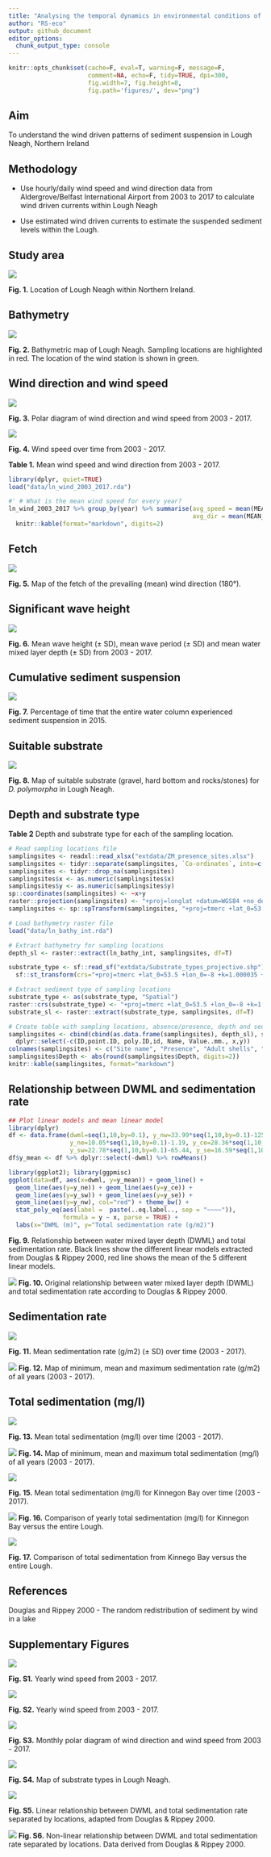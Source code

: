 ```yaml
---
title: "Analysing the temporal dynamics in environmental conditions of Lough Neagh, Northern Ireland"
author: "RS-eco"
output: github_document
editor_options: 
  chunk_output_type: console
---
```


```r
knitr::opts_chunk$set(cache=F, eval=T, warning=F, message=F, 
                      comment=NA, echo=F, tidy=TRUE, dpi=300,
                      fig.width=7, fig.height=8,
                      fig.path='figures/', dev="png")
```

## Aim

To understand the wind driven patterns of sediment suspension in Lough Neagh, Northern Ireland

## Methodology

- Use hourly/daily wind speed and wind direction data from Aldergrove/Belfast International Airport from 2003 to 2017 to calculate wind driven currents within Lough Neagh

- Use estimated wind driven currents to estimate the suspended sediment levels within the Lough.

<!--
Wave Generation Calculator https://swellbeat.com/wave-calculator/
Output examples https://soundwaves.usgs.gov/2012/04/research3.html 

Data input for Lough Neagh model

Wind driven energy
Wind speed and direction
http://www.metoffice.gov.uk/public/weather/climate/gcewfr7bf 
http://www.metoffice.gov.uk/datapoint/getting-started
http://www.metoffice.gov.uk/datapoint/support/api-reference 
http://www.metoffice.gov.uk/datapoint/product/uk-hourly-site-specific-observations/detailed-documentation#UK observations capabilities feed 

Location Aldergrove http://www.metoffice.gov.uk/datapoint/support/documentation/uk-locations-site-list-detailed-documentation 
<Location elevation="63.0" id="3917" latitude="54.664" longitude="-6.224" name="Belfast International Airport" region="ni" unitaryAuthArea="County Antrim"/>

http://datapoint.metoffice.gov.uk/public/data/val/wxobs/all/xml/3917?res=hourly&time=2000-01-01T18Z&key=baadf8a4-1243-4e22-b4bc-a4a99cfe9b49

http://catalogue.ceda.ac.uk/uuid/916ac4bbc46f7685ae9a5e10451bae7c 

Influence of River Flow rates on currents in LN
Major tributaries – National River flow archive downloadable datasets
Upper Bann at Dynes Bridge - http://nrfa.ceh.ac.uk/data/station/meanflow/203017

Blackwater at Maydown Bridge - http://nrfa.ceh.ac.uk/data/station/meanflow/203010 
Ballinderry at Ballinderry Bridge - http://nrfa.ceh.ac.uk/data/station/meanflow/203012 
Moyola at Moyola New Bridge - http://nrfa.ceh.ac.uk/data/station/meanflow/203020 
Main at Shane's Viaduct - http://nrfa.ceh.ac.uk/data/station/meanflow/203093 
Six-Mile Water at Antrim - http://nrfa.ceh.ac.uk/data/station/meanflow/203018 

Minor tributaries
Glenavy at Glenavy - http://nrfa.ceh.ac.uk/data/station/meanflow/203026 
Crumlin at Cidercourt Bridge - http://nrfa.ceh.ac.uk/data/station/info?203040

Lough outflow
Lower Bann at Movanagher - http://nrfa.ceh.ac.uk/data/station/meanflow/203040 

Lake water height
Bathymetry/sediments summary for Lough Neagh
http://roseenergy.webbelief.com/Content/planning_4_WbEditorID_1/Lough%20Neagh%20Desktop%20Review,%20August%2007.pdf 
Lough Neagh daily depth data - http://www.dardni.gov.uk/index/rivers/lough-levels/lough-neagh-levels.htm

Importance of site http://www.doeni.gov.uk/niea/ramsar/ramsar_loughneagh.shtml 
-->

## Study area

![](figures/ln_map.png)

**Fig. 1.** Location of Lough Neagh within Northern Ireland.

## Bathymetry

![](figures/ln_bathymetry.png)
<!-- Add legend of wind station. Add North Arrow and Scale bar. Add river data from DIVA GIS and colour surrounding according to the inlet map. -->

**Fig. 2.** Bathymetric map of Lough Neagh. Sampling locations are highlighted in red. The location of the wind station is shown in green.

## Wind direction and wind speed

![](figures/ln_winddir.png)

**Fig. 3.** Polar diagram of wind direction and wind speed from 2003 - 2017.

![](figures/ln_windspeed.png)

**Fig. 4.** Wind speed over time from 2003 - 2017.

**Table 1.** Mean wind speed and wind direction from 2003 - 2017.

```r
library(dplyr, quiet=TRUE)
load("data/ln_wind_2003_2017.rda")

#' # What is the mean wind speed for every year?
ln_wind_2003_2017 %>% group_by(year) %>% summarise(avg_speed = mean(MEAN_WIND_SPEED, na.rm=TRUE),
                                                   avg_dir = mean(MEAN_WIND_DIR, na.rm=TRUE)) %>%
  knitr::kable(format="markdown", digits=2)
```

## Fetch

![](figures/ln_fetch_180deg.png)

**Fig. 5.** Map of the fetch of the prevailing (mean) wind direction (180°).

## Significant wave height

![](figures/ln_wave_dwml.png)

**Fig. 6.** Mean wave height (± SD), mean wave period (± SD) and mean water mixed layer depth (± SD) from 2003 - 2017.

## Cumulative sediment suspension

![](figures/ln_suspsed.png)

**Fig. 7.** Percentage of time that the entire water column experienced sediment suspension in 2015.

## Suitable substrate

![](figures/ln_suitable_substrate.png)

**Fig. 8.** Map of suitable substrate (gravel, hard bottom and rocks/stones) for *D. polymorpha* in Lough Neagh.

## Depth and substrate type

**Table 2** Depth and substrate type for each of the sampling location.

```r
# Read sampling locations file
samplingsites <- readxl::read_xlsx("extdata/ZM_presence_sites.xlsx")
samplingsites <- tidyr::separate(samplingsites, `Co-ordinates`, into=c("y","x"), sep=",")
samplingsites <- tidyr::drop_na(samplingsites)
samplingsites$x <- as.numeric(samplingsites$x)
samplingsites$y <- as.numeric(samplingsites$y)
sp::coordinates(samplingsites) <- ~x+y
raster::projection(samplingsites) <- "+proj=longlat +datum=WGS84 +no_defs +ellps=WGS84 +towgs84=0,0,0"
samplingsites <- sp::spTransform(samplingsites, "+proj=tmerc +lat_0=53.5 +lon_0=-8 +k=1.000035 +x_0=200000 +y_0=250000 +datum=ire65 +units=m +no_defs +ellps=mod_airy +towgs84=482.530,-130.596,564.557,-1.042,-0.214,-0.631,8.15")

# Load bathymetry raster file
load("data/ln_bathy_int.rda")

# Extract bathymetry for sampling locations
depth_sl <- raster::extract(ln_bathy_int, samplingsites, df=T)

substrate_type <- sf::read_sf("extdata/Substrate_types_projective.shp") %>% 
  sf::st_transform(crs="+proj=tmerc +lat_0=53.5 +lon_0=-8 +k=1.000035 +x_0=200000 +y_0=250000 +datum=ire65 +units=m +no_defs +ellps=mod_airy +towgs84=482.530,-130.596,564.557,-1.042,-0.214,-0.631,8.15")

# Extract sediment type of sampling locations
substrate_type <- as(substrate_type, "Spatial")
raster::crs(substrate_type) <- "+proj=tmerc +lat_0=53.5 +lon_0=-8 +k=1.000035 +x_0=200000 +y_0=250000 +datum=ire65 +units=m +no_defs +ellps=mod_airy +towgs84=482.530,-130.596,564.557,-1.042,-0.214,-0.631,8.15"
substrate_sl <- raster::extract(substrate_type, samplingsites, df=T)

# Create table with sampling locations, absence/presence, depth and sediment type!
samplingsites <- cbind(cbind(as.data.frame(samplingsites), depth_sl), substrate_sl) %>% 
  dplyr::select(-c(ID,point.ID, poly.ID,id, Name, Value..mm., x,y))
colnames(samplingsites) <- c("Site name", "Presence", "Adult shells", "Living", "Larvae", "Depth", "Substrate type")
samplingsites$Depth <- abs(round(samplingsites$Depth, digits=2))
knitr::kable(samplingsites, format="markdown")
```

## Relationship between DWML and sedimentation rate

```r
## Plot linear models and mean linear model
library(dplyr)
df <- data.frame(dwml=seq(1,10,by=0.1), y_nw=33.99*seq(1,10,by=0.1)-125.34, 
                 y_ne=10.05*seq(1,10,by=0.1)-1.19, y_ce=28.36*seq(1,10,by=0.1)-79.18,
                 y_sw=22.78*seq(1,10,by=0.1)-65.44, y_se=16.59*seq(1,10,by=0.1)-15.38)
df$y_mean <- df %>% dplyr::select(-dwml) %>% rowMeans()

library(ggplot2); library(ggpmisc)
ggplot(data=df, aes(x=dwml, y=y_mean)) + geom_line() +
  geom_line(aes(y=y_ne)) + geom_line(aes(y=y_ce)) + 
  geom_line(aes(y=y_sw)) + geom_line(aes(y=y_se)) + 
  geom_line(aes(y=y_nw), col="red") + theme_bw() + 
  stat_poly_eq(aes(label =  paste(..eq.label.., sep = "~~~~")),
               formula = y ~ x, parse = TRUE) + 
  labs(x="DWML (m)", y="Total sedimentation rate (g/m2)")
```

**Fig. 9.** Relationship between water mixed layer depth (DWML) and total sedimentation rate. Black lines show the different linear models extracted from Douglas & Rippey 2000, red line shows the mean of the 5 different linear models.

![](figures/ln_dwml_sed_original.png)
**Fig. 10.** Original relationship between water mixed layer depth (DWML) and total sedimentation rate according to Douglas & Rippey 2000.

## Sedimentation rate

![](figures/ln_mn_sed_rate.png)

**Fig. 11.** Mean sedimentation rate (g/m2) (± SD) over time (2003 - 2017).

![](figures/ln_sed_rate.png)
**Fig. 12.** Map of minimum, mean and maximum sedimentation rate (g/m2) of all years (2003 - 2017).

## Total sedimentation (mg/l)

![](figures/ln_mn_total_sed.png)

**Fig. 13.** Mean total sedimentation (mg/l) over time (2003 - 2017).

![](figures/ln_total_sed.png)
**Fig. 14.** Map of minimum, mean and maximum total sedimentation (mg/l) of all years (2003 - 2017).

![](figures/total_sed_kinnego.png)

**Fig. 15.** Mean total sedimentation (mg/l) for Kinnegon Bay over time (2003 - 2017).

![](figures/sed_rate_year_comp.png)
**Fig. 16.** Comparison of yearly total sedimentation (mg/l) for Kinnegon Bay versus the entire Lough.

![](figures/sed_rate_all_comp.png)

**Fig. 17.** Comparison of total sedimentation from Kinnego Bay versus the entire Lough.

## References

Douglas and Rippey 2000 - The random redistribution of sediment by wind in a lake

## Supplementary Figures

![](figures/ln_yearly_windspeed.png)

**Fig. S1.** Yearly wind speed from 2003 - 2017.

![](figures/ln_yearly_winddir.png)

**Fig. S2.** Yearly wind speed from 2003 - 2017.

![](figures/ln_monthly_winddir.png)

**Fig. S3.** Monthly polar diagram of wind direction and wind speed from 2003 - 2017.

![](figures/ln_substrate_type.png)

**Fig. S4.** Map of substrate types in Lough Neagh.

![](figures/lm_split_dwml_sed.png)

**Fig. S5.** Linear relationship between DWML and total sedimentation rate separated by locations, adapted from Douglas & Rippey 2000.

![](figures/gam_dwml_sed.png)
**Fig. S6.** Non-linear relationship between DWML and total sedimentation rate separated by locations. Data derived from Douglas & Rippey 2000.
